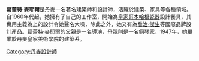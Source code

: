 {{Infobox architect
|name                  =葛蕾特·麥耶爾|image                 = 
|image_size            =
|caption               =
|nationality           = 丹麥
|birth_date            = {{birth date|1918|4|8}}  
|birth_place           =  斯文堡
|death_date            = {{Death date and age|2008|6|25|1918|4|8}}  
|death_place           =
|alma_mater            =  
丹麥皇家藝術學院|influences            =
|influenced            =
|practice              =
|significant_buildings =
|significant_projects  =  
|significant_design    =
|awards                =  Thorvald Bindesbøll Medal
}}

'''葛蕾特·麥耶爾'''{{BD|1918年|4月8日|2008年|6月25日|}}是丹麥一名著名建築師和設計師，活躍於建築、家具等各種領域。自1960年代起，她擁有了自己的工作室，開始為[[皇家哥本哈根瓷器|皇家哥本哈根瓷器]]設計餐具，其實用主義為上的設計令她聲名大噪，除此之外，她又有為[[喬治·傑生|喬治·傑生]]等國際品牌設計產品。葛蕾特·麥耶爾的父親是一名導演，母親則是一名鋼琴家，1947年，她畢業於丹麥皇家美術學院的建築系。

[[Category:丹麥設計師|Category:丹麥設計師]]